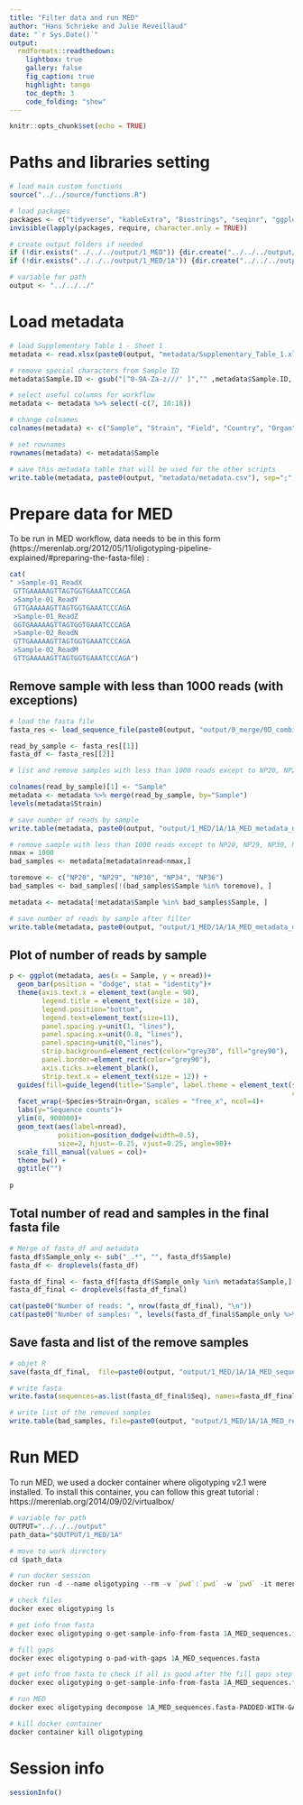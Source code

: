 ```yaml
---
title: "Filter data and run MED"
author: "Hans Schrieke and Julie Reveillaud"
date: "`r Sys.Date()`"
output: 
  rmdformats::readthedown:
    lightbox: true
    gallery: false
    fig_caption: true
    highlight: tango
    toc_depth: 3
    code_folding: "show"
---
```


```r
knitr::opts_chunk$set(echo = TRUE)
```

# Paths and libraries setting

```r
# load main custom functions
source("../../source/functions.R")

# load packages
packages <- c("tidyverse", "kableExtra", "Biostrings", "seqinr", "ggplot2", "openxlsx")
invisible(lapply(packages, require, character.only = TRUE))

# create output folders if needed
if (!dir.exists("../../../output/1_MED")) {dir.create("../../../output/1_MED")}
if (!dir.exists("../../../output/1_MED/1A")) {dir.create("../../../output/1_MED/1A")}

# variable for path
output <- "../../../"
```

# Load metadata

```r
# load Supplementary Table 1 - Sheet 1
metadata <- read.xlsx(paste0(output, "metadata/Supplementary_Table_1.xlsx"), sheet=1)

# remove special characters from Sample ID
metadata$Sample.ID <- gsub("[^0-9A-Za-z///' ]","" ,metadata$Sample.ID,  ignore.case = TRUE)

# select useful columns for workflow
metadata <- metadata %>% select(-c(7, 10:18))

# change colnames 
colnames(metadata) <- c("Sample", "Strain", "Field", "Country", "Organ", "Species", "Run", "Control")

# set rownames
rownames(metadata) <- metadata$Sample

# save this metadata table that will be used for the other scripts
write.table(metadata, paste0(output, "metadata/metadata.csv"), sep=";", row.names = FALSE)
```

# Prepare data for MED

To be run in MED workflow, data needs to be in this form (https://merenlab.org/2012/05/11/oligotyping-pipeline-explained/#preparing-the-fasta-file) : 

```r
cat(
" >Sample-01_ReadX
 GTTGAAAAAGTTAGTGGTGAAATCCCAGA
 >Sample-01_ReadY
 GTTGAAAAAGTTAGTGGTGAAATCCCAGA
 >Sample-01_ReadZ
 GGTGAAAAAGTTAGTGGTGAAATCCCAGA
 >Sample-02_ReadN
 GTTGAAAAAGTTAGTGGTGAAATCCCAGA
 >Sample-02_ReadM
 GTTGAAAAAGTTAGTGGTGAAATCCCAGA")
```

## Remove sample with less than 1000 reads (with exceptions)

```r
# load the fasta file
fasta_res <- load_sequence_file(paste0(output, "output/0_merge/0D_combined/"), filename="combined_file.fasta")

read_by_sample <- fasta_res[[1]]
fasta_df <- fasta_res[[2]]

# list and remove samples with less than 1000 reads except to NP20, NP29, NP30, NP34 et NP36

colnames(read_by_sample)[1] <- "Sample"
metadata <- metadata %>% merge(read_by_sample, by="Sample")
levels(metadata$Strain)

# save number of reads by sample
write.table(metadata, paste0(output, "output/1_MED/1A/1A_MED_metadata_nreads_before_filter.csv"), sep=";", row.names = FALSE)

# remove sample with less than 1000 reads except to NP20, NP29, NP30, NP34 et NP36
nmax = 1000
bad_samples <- metadata[metadata$nread<nmax,]

toremove <- c("NP20", "NP29", "NP30", "NP34", "NP36")
bad_samples <- bad_samples[!(bad_samples$Sample %in% toremove), ]

metadata <- metadata[!metadata$Sample %in% bad_samples$Sample, ]

# save number of reads by sample after filter
write.table(metadata, paste0(output, "output/1_MED/1A/1A_MED_metadata_nreads_after_filter.csv"), sep=";", row.names = FALSE)
```

## Plot of number of reads by sample
```r

p <- ggplot(metadata, aes(x = Sample, y = nread))+ 
  geom_bar(position = "dodge", stat = "identity")+
  theme(axis.text.x = element_text(angle = 90),
        legend.title = element_text(size = 18), 
        legend.position="bottom",
        legend.text=element_text(size=11), 
        panel.spacing.y=unit(1, "lines"), 
        panel.spacing.x=unit(0.8, "lines"),
        panel.spacing=unit(0,"lines"),
        strip.background=element_rect(color="grey30", fill="grey90"),
        panel.border=element_rect(color="grey90"),
        axis.ticks.x=element_blank(),
        strip.text.x = element_text(size = 12)) +
  guides(fill=guide_legend(title="Sample", label.theme = element_text(size = 10, face = "italic", 
                                                                      colour = "Black", angle = 0)))+
  facet_wrap(~Species+Strain+Organ, scales = "free_x", ncol=4)+
  labs(y="Sequence counts")+
  ylim(0, 900000)+
  geom_text(aes(label=nread), 
            position=position_dodge(width=0.5), 
            size=2, hjust=-0.25, vjust=0.25, angle=90)+
  scale_fill_manual(values = col)+
  theme_bw() +
  ggtitle("") 
  
p
```

## Total number of read and samples in the final fasta file

```r
# Merge of fasta_df and metadata
fasta_df$Sample_only <- sub("_.*", "", fasta_df$Sample)
fasta_df <- droplevels(fasta_df)

fasta_df_final <- fasta_df[fasta_df$Sample_only %in% metadata$Sample,]
fasta_df_final <- droplevels(fasta_df_final)

cat(paste0("Number of reads: ", nrow(fasta_df_final), "\n"))
cat(paste0("Number of samples: ", levels(fasta_df_final$Sample_only %>% as.factor()) %>% length(), "\n"))
```

## Save fasta and list of the remove samples
```r
# objet R
save(fasta_df_final,  file=paste0(output, "output/1_MED/1A/1A_MED_sequences.RData"))

# write fasta
write.fasta(sequences=as.list(fasta_df_final$Seq), names=fasta_df_final$Sample, file.out=paste0(output, "output/1_MED/1A/1A_MED_sequences.fasta"))

# write list of the removed samples
write.table(bad_samples, file=paste0(output, "output/1_MED/1A/1A_MED_removed_samples.tsv"), sep="\t", row.names=FALSE, quote = FALSE)
```

# Run MED

To run MED, we used a docker container where oligotyping v2.1 were installed. To install this container, you can follow this great tutorial : https://merenlab.org/2014/09/02/virtualbox/

```r
# variable for path
OUTPUT="../../../output"
path_data="$OUTPUT/1_MED/1A"

# move to work directory
cd $path_data

# run docker session
docker run -d --name oligotyping --rm -v `pwd`:`pwd` -w `pwd` -it meren/oligotyping:2.1

# check files 
docker exec oligotyping ls 

# get info from fasta 
docker exec oligotyping o-get-sample-info-from-fasta 1A_MED_sequences.fasta

# fill gaps
docker exec oligotyping o-pad-with-gaps 1A_MED_sequences.fasta 

# get info from fasta to check if all is good after the fill gaps step
docker exec oligotyping o-get-sample-info-from-fasta 1A_MED_sequences.fasta-PADDED-WITH-GAPS

# run MED
docker exec oligotyping decompose 1A_MED_sequences.fasta-PADDED-WITH-GAPS

# kill docker container
docker container kill oligotyping
```

# Session info
```r
sessionInfo()
```


